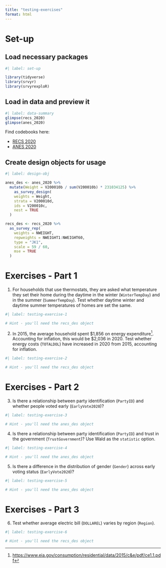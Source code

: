 ```yaml
---
title: "testing-exercises"
format: html
---
```


# Set-up

## Load necessary packages

```r
#| label: set-up

library(tidyverse)
library(srvyr)
library(srvyrexploR)
```

## Load in data and preview it

```r
#| label: data-summary
glimpse(recs_2020)
glimpse(anes_2020)
```

Find codebooks here:

  - [RECS 2020](https://tidy-survey-r.github.io/tidy-survey-book/recs-cb.html)
  - [ANES 2020](https://tidy-survey-r.github.io/tidy-survey-book/anes-cb.html)

## Create design objects for usage

```r
#| label: design-obj

anes_des <- anes_2020 %>%
  mutate(Weight = V200010b / sum(V200010b) * 231034125) %>%
    as_survey_design(
    weights = Weight,
    strata = V200010d,
    ids = V200010c,
    nest = TRUE
  )

recs_des <- recs_2020 %>%
  as_survey_rep(
    weights = NWEIGHT,
    repweights = NWEIGHT1:NWEIGHT60,
    type = "JK1",
    scale = 59 / 60,
    mse = TRUE
  )

```

# Exercises - Part 1

1. For households that use thermostats, they are asked what temperature they set their home during the daytime in the winter (`WinterTempDay`) and in the summer (`SummerTempDay`). Test whether daytime winter and daytime summer temperatures of homes are set the same.

```r
#| label: testing-exercise-1

# Hint - you'll need the recs_des object
```

2. In 2015, the average household spent $1,856 on energy expenditure^[<https://www.eia.gov/consumption/residential/data/2015/c&e/pdf/ce1.1.pdf>]. Accounting for inflation, this would be $2,036 in 2020. Test whether energy costs (`TOTALDOL`) have increased in 2020 from 2015, accounting for inflation.

```r
#| label: testing-exercise-2

# Hint - you'll need the recs_des object
```

# Exercises - Part 2

3. Is there a relationship between party identification (`PartyID`) and whether people voted early (`EarlyVote2020`)?

```r
#| label: testing-exercise-3

# Hint - you'll need the anes_des object
```

4. Is there a relationship between party identification (`PartyID`) and trust in the government (`TrustGovernment`)? Use Wald as the `statistic` option.

```r
#| label: testing-exercise-4

# Hint - you'll need the anes_des object
```

5. Is there a difference in the distribution of gender (`Gender`) across early voting status (`EarlyVote2020`)?


```r
#| label: testing-exercise-5

# Hint - you'll need the anes_des object
```

# Exercises - Part 3

6. Test whether average electric bill (`DOLLAREL`) varies by region (`Region`).

```r
#| label: testing-exercise-6

# Hint - you'll need the recs_des object
```
